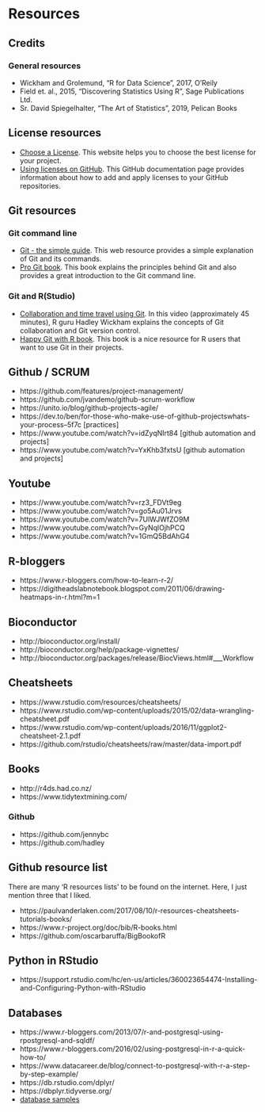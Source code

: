 # Resources 


## Credits

### General resources

 - Wickham and Grolemund, "R for Data Science", 2017, O'Reily
 - Field et. al., 2015, "Discovering Statistics Using R", Sage Publications Ltd.
 - Sr. David Spiegelhalter, "The Art of Statistics", 2019, Pelican Books
  
## License resources

 - [Choose a License](https://choosealicense.com/). This website helps you to choose the best license for your project. 
 - [Using licenses on GitHub](https://docs.github.com/en/github/creating-cloning-and-archiving-repositories/licensing-a-repository). This GitHub documentation page provides information about how to add and apply licenses to your GitHub repositories.
  
## Git resources

### Git command line

 - [Git - the simple guide](http://rogerdudler.github.io/git-guide/). This web resource provides a simple explanation of Git and its commands.
 - [Pro Git book](https://git-scm.com/book/en/v2). This book explains the principles behind Git and also provides a great introduction to the Git command line. 

### Git and R(Studio)

 - [Collaboration and time travel using Git](https://rstudio.com/resources/webinars/collaboration-and-time-travel-version-control-with-git-github-and-rstudio/). In this video (approximately 45 minutes), R guru Hadley Wickham explains the concepts of Git collaboration and Git version  control. 
 - [Happy Git with R book](https://happygitwithr.com/). This book is a nice resource for R users that want to use Git in their projects.

## Github / SCRUM

 - https://github.com/features/project-management/
 - https://github.com/jvandemo/github-scrum-workflow
 - https://unito.io/blog/github-projects-agile/
 - https://dev.to/ben/for-those-who-make-use-of-github-projectswhats-your-process--5f7c [practices]
 - https://www.youtube.com/watch?v=idZyqNIrt84 [github automation and projects]
 - https://www.youtube.com/watch?v=YxKhb3fxtsU [github automation and projects]

## Youtube
 - https://www.youtube.com/watch?v=rz3_FDVt9eg 
 - https://www.youtube.com/watch?v=go5Au01Jrvs
 - https://www.youtube.com/watch?v=7UlWJWfZO9M
 - https://www.youtube.com/watch?v=GyNqlOjhPCQ
 - https://www.youtube.com/watch?v=1GmQ5BdAhG4
 
## R-bloggers

 - https://www.r-bloggers.com/how-to-learn-r-2/
 - https://digitheadslabnotebook.blogspot.com/2011/06/drawing-heatmaps-in-r.html?m=1
 

## Bioconductor
 
 - http://bioconductor.org/install/
 - http://bioconductor.org/help/package-vignettes/
 - http://bioconductor.org/packages/release/BiocViews.html#___Workflow

## Cheatsheets

 - https://www.rstudio.com/resources/cheatsheets/
 - https://www.rstudio.com/wp-content/uploads/2015/02/data-wrangling-cheatsheet.pdf
 - https://www.rstudio.com/wp-content/uploads/2016/11/ggplot2-cheatsheet-2.1.pdf
 - https://github.com/rstudio/cheatsheets/raw/master/data-import.pdf

## Books 

 - http://r4ds.had.co.nz/
 - https://www.tidytextmining.com/
 
### Github

 - https://github.com/jennybc
 - https://github.com/hadley


## Github resource list

There are many 'R resources lists' to be found on the internet. Here, I just mention three that I liked.

 - https://paulvanderlaken.com/2017/08/10/r-resources-cheatsheets-tutorials-books/
 - https://www.r-project.org/doc/bib/R-books.html
 - https://github.com/oscarbaruffa/BigBookofR

## Python in RStudio

 - https://support.rstudio.com/hc/en-us/articles/360023654474-Installing-and-Configuring-Python-with-RStudio

## Databases

 - https://www.r-bloggers.com/2013/07/r-and-postgresql-using-rpostgresql-and-sqldf/
 - https://www.r-bloggers.com/2016/02/using-postgresql-in-r-a-quick-how-to/
 - https://www.datacareer.de/blog/connect-to-postgresql-with-r-a-step-by-step-example/
 - https://db.rstudio.com/dplyr/
 - https://dbplyr.tidyverse.org/
 - [database samples](https://wiki.postgresql.org/wiki/Sample_Databases)
